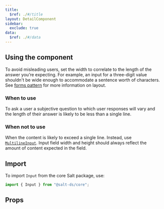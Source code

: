 ```yaml
---
title:
  $ref: ./#/title
layout: DetailComponent
sidebar:
  exclude: true
data:
  $ref: ./#/data
---
```


## Using the component

To avoid misleading users, set the width to correlate to the length of the answer you’re expecting. For example, an input for a three-digit value shouldn't be wide enough to accommodate a sentence worth of characters. See [forms pattern](/salt/patterns/forms) for more information on layout.

### When to use

To ask a user a subjective question to which user responses will vary and the length of their answer is likely to be less than a single line.

### When not to use

When the content is likely to exceed a single line. Instead, use [`MultilineInput`](/salt/components/multiline-input). Input field width and height should always reflect the amount of content expected in the field.

## Import

To import `Input` from the core Salt package, use:

```js
import { Input } from "@salt-ds/core";
```

## Props

<PropsTable componentName="Input" />
